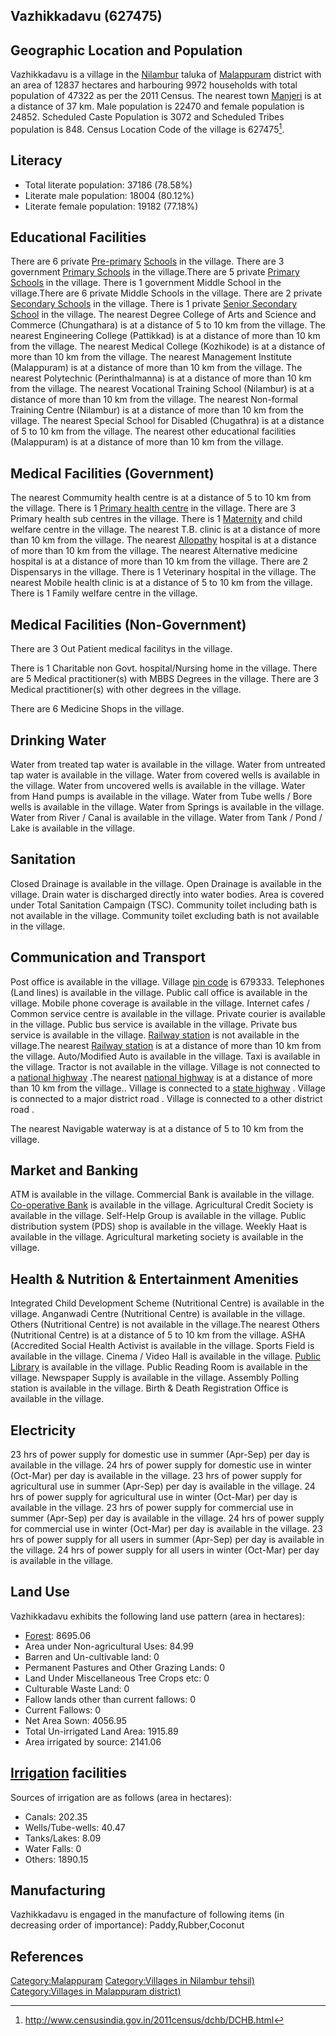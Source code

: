 {{Infobox settlement
| name=Vazhikkadavu
| native_name=
| native_name_lang=
| other_name=
| nickname=
| settlement_type=Village
| image_skyline=
| image_alt=
| image_caption=
| pushpin_map=India Kerala
| pushpin_label_position=right
| pushpin_map_alt=
| pushpin_map_caption=Location in Kerala, India
| latd=
| latm=
| lats=
| latNS=
| longd=
| longm=
| longs=
| longEW=
| coordinates_display=inline,title
| subdivision_type=Country
| subdivision_name={{flag|India}}
| subdivision_type1=[[States and territories of India|State]]
| subdivision_name1=Kerala 
| subdivision_type2=[[List of districts of India|District]]
| subdivision_name2=Malappuram
| subdivision_type3=Tahsil
| subdivision_name3=Nilambur
| website=
| established_title=<!-- Established -->
| established_date=
| founder=
| named_for=
| government_type=
| governing_body=
| unit_pref=Metric=
| area_footnotes=
| area_rank=
| area_total_km2=128.37
| elevation_footnotes=
| elevation_m=
| population_total=47322
| population_as_of=2011
| population_rank=
| population_density_km2=368
| population_demonym=
| population_footnotes=
| demographics_type1=Languages
| demographics1_title1=Official
| demographics1_info1=[[Malayalam language|Malayalam]]
| timezone1=[[Indian Standard Time|IST]]
| utc_offset1==+5:30
| postal_code_type=[[Postal Index Number|PIN]]
| postal_code=679333
| area_code_type=Telephone code
| area_code=
| registration_plate=
| blank1_name_sec1=Nearest city
| blank1_info_sec1=[[Manjeri]]
| blank2_name_sec1=[[Human sex ratio|Sex ratio]]
| blank2_info_sec1=1106 [[male|♂]]/[[female|♀]]
| blank3_name_sec1=Literacy
| blank3_info_sec1=78.58%
| blank1_name_sec2=[[2011 Census of India|2011 census]] code
| blank1_info_sec2=627475
| footnotes=
}}

== Vazhikkadavu (627475) ==

== Geographic Location and Population ==

Vazhikkadavu is a village in the [[Nilambur]] taluka of [[Malappuram]] district with an area of 12837 hectares and harbouring 9972 households with total population of 47322 as per the 2011 Census. The nearest town [[Manjeri]] is at a distance of 37 km. Male population is 22470 and female population is 24852. Scheduled Caste Population is 3072 and Scheduled Tribes population is 848. Census Location Code of the village is 627475<ref>http://www.censusindia.gov.in/2011census/dchb/DCHB.html</ref>.


== Literacy ==  
* Total literate population: 37186 (78.58%)
* Literate male population: 18004 (80.12%)
* Literate female population: 19182 (77.18%)


== Educational Facilities ==  
There are 6 private [[Pre-primary]] [[School]]s in the village.
There are 3 government [[Primary School]]s in the village.There are 5 private [[Primary School]]s in the village.
There is 1 government Middle School in the village.There are 6 private Middle Schools in the village.
There are 2 private [[Secondary School]]s in the village.
There is 1 private [[Senior Secondary School]] in the village.
The nearest Degree College of Arts and Science and Commerce (Chungathara) is at a distance of 5 to 10 km from the village.
The nearest Engineering College (Pattikkad) is at a distance of more than 10 km from the village.
The nearest Medical College (Kozhikode) is at a distance of more than 10 km from the village.
The nearest Management Institute (Malappuram) is at a distance of more than 10 km from the village.
The nearest Polytechnic (Perinthalmanna) is at a distance of more than 10 km from the village.
The nearest Vocational Training School (Nilambur) is at a distance of more than 10 km from the village.
The nearest Non-formal Training Centre (Nilambur) is at a distance of more than 10 km from the village.
The nearest Special School for Disabled (Chugathra) is at a distance of 5 to 10 km from the village.
The nearest other educational facilities (Malappuram) is at a distance of more than 10 km from the village.


== Medical Facilities (Government) ==
The nearest Commumity health centre is at a distance of 5 to 10 km from the village.
There is 1 [[Primary health centre]] in the village.
There are 3 Primary health sub centres in the village.
There is 1 [[Maternity]] and child welfare centre in the village.
The nearest T.B. clinic is at a distance of more than 10 km from the village.
The nearest [[Allopathy]] hospital is at a distance of more than 10 km from the village.
The nearest Alternative medicine hospital is at a distance of more than 10 km from the village.
There are 2 Dispensarys in the village.
There is 1 Veterinary hospital in the village.
The nearest Mobile health clinic is at a distance of 5 to 10 km from the village.
There is 1 Family welfare centre in the village.


== Medical Facilities (Non-Government) ==
There are 3 Out Patient medical facilitys in the village.

There is 1 Charitable non Govt. hospital/Nursing home in the village.
There are 5 Medical practitioner(s) with MBBS Degrees in the village.
There are 3 Medical practitioner(s) with other degrees in the village.


There are 6 Medicine Shops in the village.



== Drinking Water ==
Water from treated tap water is available in the village.
Water from untreated tap water is available in the village.
Water from covered wells is available in the village.
Water from uncovered wells is available in the village.
Water from Hand pumps is available in the village.
Water from Tube wells / Bore wells is available in the village.
Water from Springs is available in the village.
Water from River / Canal is available in the village.
Water from Tank / Pond / Lake is available in the village.


== Sanitation ==
Closed Drainage is available in the village.
Open Drainage is available in the village.
Drain water is discharged directly into water bodies.
Area is covered under Total Sanitation Campaign (TSC).
Community toilet including bath is not available in the village.
Community toilet excluding bath is not available in the village.


== Communication and Transport ==
Post office is available in the village.
Village [[pin code]] is 679333.
Telephones (Land lines) is available in the village.
Public call office is available in the village.
Mobile phone coverage is available in the village.
Internet cafes / Common service centre is available in the village.
Private courier is available in the village.
Public bus service is available in the village.
Private bus service is available in the village.
[[Railway station]] is not available in the village.The nearest [[Railway station]] is at a distance of more than 10 km from the village.
Auto/Modified Auto is available in the village.
Taxi is available in the village.
Tractor is not available in the village.
Village is not connected to a [[national highway]] .The nearest [[national highway]] is at a distance of more than 10 km from the village..
Village is connected to a [[state highway]]  .
Village is connected to a major district road    .
Village is connected to a other district road  .



The nearest Navigable waterway is at a distance of 5 to 10 km from the village.



== Market and Banking ==
ATM is available in the village.
Commercial Bank is available in the village.
[[Co-operative Bank]] is available in the village.
Agricultural Credit Society is available in the village.
Self-Help Group is available in the village.
Public distribution system (PDS) shop is available in the village.
Weekly Haat is available in the village.
Agricultural marketing society is available in the village.


== Health & Nutrition & Entertainment Amenities ==
Integrated Child Development Scheme (Nutritional Centre) is available in the village.
Anganwadi Centre (Nutritional Centre) is available in the village.
Others (Nutritional Centre) is not available in the village.The nearest Others (Nutritional Centre) is at a distance of 5 to 10 km from the village.
ASHA (Accredited Social Health Activist is available in the village.
Sports Field is available in the village.
Cinema / Video Hall is available in the village.
[[Public Library]] is available in the village.
Public Reading Room is available in the village.
Newspaper Supply is available in the village.
Assembly Polling station is available in the village.
Birth & Death Registration Office is available in the village.


== Electricity ==
23 hrs of power supply for domestic use in summer (Apr-Sep) per day is available in the village.
24 hrs of power supply for domestic use in winter (Oct-Mar) per day is available in the village.
23 hrs of power supply for agricultural use in summer (Apr-Sep) per day is available in the village.
24 hrs of power supply for agricultural use in winter (Oct-Mar) per day is available in the village.
23 hrs of power supply for commercial use in summer (Apr-Sep) per day is available in the village.
24 hrs of power supply for commercial use in winter (Oct-Mar) per day is available in the village.
23 hrs of power supply for all users in summer (Apr-Sep) per day is available in the village.
24 hrs of power supply for all users in winter (Oct-Mar) per day is available in the village.


== Land Use ==
Vazhikkadavu exhibits the following land use pattern (area in hectares):
* [[Forest]]: 8695.06
* Area under Non-agricultural Uses: 84.99
* Barren and Un-cultivable land: 0
* Permanent Pastures and Other Grazing Lands: 0
* Land Under Miscellaneous Tree Crops etc: 0
* Culturable Waste Land: 0
* Fallow lands other than current fallows: 0
* Current Fallows: 0
* Net Area Sown: 4056.95
* Total Un-irrigated Land Area: 1915.89
* Area irrigated by source: 2141.06


== [[Irrigation]] facilities ==
Sources of irrigation are as follows (area in hectares):
* Canals: 202.35
* Wells/Tube-wells: 40.47
* Tanks/Lakes: 8.09
* Water Falls: 0
* Others: 1890.15


== Manufacturing ==
Vazhikkadavu is engaged in the manufacture of following items (in decreasing order of importance): Paddy,Rubber,Coconut


[[Category:Malappuram]]
[[Category:Villages in Nilambur tehsil)]]
[[Category:Villages in Malappuram district)]]


== References ==
{{Reflist}}


